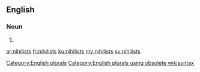 ==English==

===Noun===
{{head|en}}

# {{plural of|nihilist}}

[[Category:English plurals]][[Category:English plurals using obsolete wikisyntax]]

[[ar:nihilists]]
[[fr:nihilists]]
[[ku:nihilists]]
[[my:nihilists]]
[[sv:nihilists]]